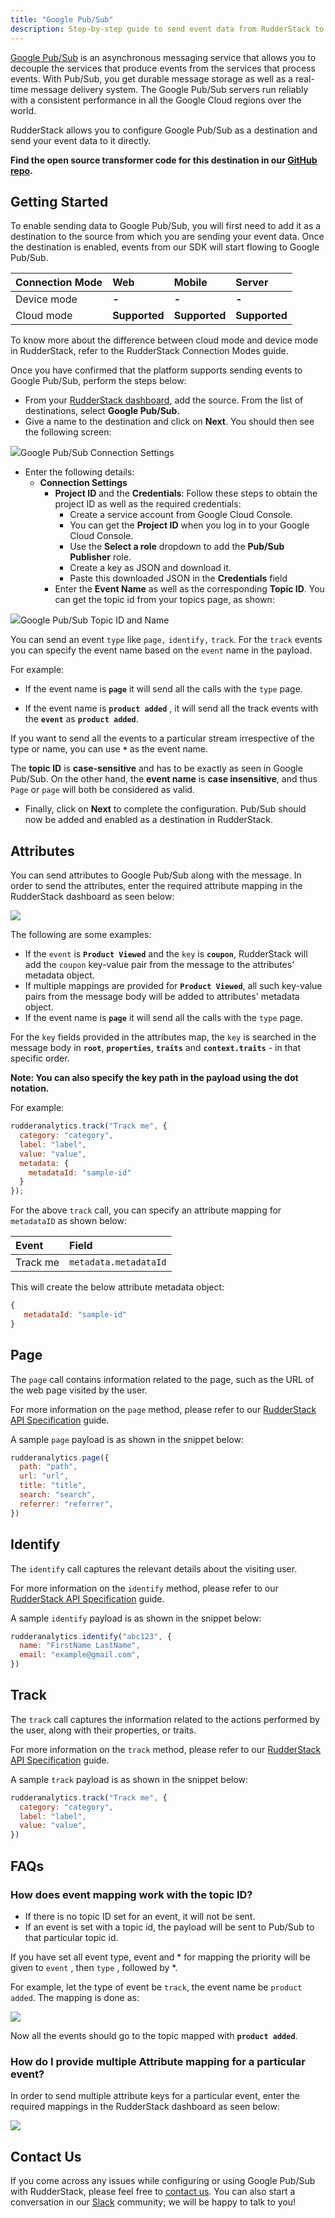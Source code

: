 ```yaml
---
title: "Google Pub/Sub"
description: Step-by-step guide to send event data from RudderStack to Google Pub/Sub.
---
```


[Google Pub/Sub](https://cloud.google.com/pubsub/docs/overview) is an asynchronous messaging service that allows you to decouple the services that produce events from the services that process events. With Pub/Sub, you get durable message storage as well as a real-time message delivery system. The Google Pub/Sub servers run reliably with a consistent performance in all the Google Cloud regions over the world.

RudderStack allows you to configure Google Pub/Sub as a destination and send your event data to it directly.

<div class="successBlock">

  **Find the open source transformer code for this destination in our <a href="https://github.com/rudderlabs/rudder-transformer/tree/master/v0/destinations/googlepubsub">GitHub repo</a>.**
</div>

## Getting Started

To enable sending data to Google Pub/Sub, you will first need to add it as a destination to the source from which you are sending your event data. Once the destination is enabled, events from our SDK will start flowing to Google Pub/Sub.

| **Connection Mode** | **Web**       | **Mobile**    | **Server**    |
| :------------------ | :------------ | :------------ | :------------ |
| Device mode         | **-**         | **-**         | **-**         |
| Cloud mode          | **Supported** | **Supported** | **Supported** |

<div class="infoBlock">
To know more about the difference between cloud mode and device mode in RudderStack, refer to the <Link to="/tmp-destinations/rudderstack-connection-modes/">RudderStack Connection Modes</Link> guide.
</div>

Once you have confirmed that the platform supports sending events to Google Pub/Sub, perform the steps below:

- From your [RudderStack dashboard](https://app.rudderlabs.com/), add the source. From the list of destinations, select **Google Pub/Sub.**
- Give a name to the destination and click on **Next**. You should then see the following screen:

<img src="../../assets/image (79) (2) (2) (3) (3) (3) (2) (2).png" /><span class="imageTitle">Google Pub/Sub Connection Settings</span>

- Enter the following details:
  - **Connection Settings**
    - **Project ID** and the **Credentials**: Follow these steps to obtain the project ID as well as the required credentials:
      - Create a service account from Google Cloud Console.
      - You can get the **Project ID** when you log in to your Google Cloud Console.
      - Use the **Select a role** dropdown to add the **Pub/Sub Publisher** role.
      - Create a key as JSON and download it.
      - Paste this downloaded JSON in the **Credentials** field
    - Enter the **Event Name** as well as the corresponding **Topic ID**. You can get the topic id from your topics page, as shown:

<img src="../../assets/image (48).png" /><span class="imageTitle">Google Pub/Sub Topic ID and Name</span>

<div class="infoBlock">

You can send an event `type` like `page,` `identify,` `track`.
For the `track` events you can specify the event name based on the `event` name in the payload.

For example:

<ul>
<li>

If the event name is **`page`** it will send all the calls with the `type` page.
</li>
<li>

If the event name is **`product added`** , it will send all the track events with the **`event`** as **`product added`**.
</li>
</ul>
  </div>

<div class="successBlock">

  If you want to send all the events to a particular stream irrespective of the
  type or name, you can use **`*`** as the event name.
</div>

<div class="warningBlock">

The **topic ID** is **case-sensitive** and has to be exactly as seen in Google Pub/Sub. On the other hand, the **event name** is **case insensitive**, and thus `Page` or `page` will both be considered as valid.

</div>

- Finally, click on **Next** to complete the configuration. Pub/Sub should now be added and enabled as a destination in RudderStack.

## Attributes

You can send attributes to Google Pub/Sub along with the message. In order to send the attributes, enter the required attribute mapping in the RudderStack dashboard as seen below:

<img src="../../assets/image (113).png" />

The following are some examples:

- If the `event` is **`Product Viewed`** and the `key` is **`coupon`**, RudderStack will add the `coupon` key-value pair from the message to the attributes' metadata object.
- If multiple mappings are provided for **`Product Viewed`**, all such key-value pairs from the message body will be added to attributes' metadata object.
- If the event name is **`page`** it will send all the calls with the `type` page.

<div class="warningBlock">

For the `key` fields provided in the attributes map, the `key` is searched in the message body in **`root`**, **`properties`**, **`traits`** and **`context.traits`** - in that specific order.

</div>

**Note: You can also specify the key path in the payload using the dot notation.**

For example:

```javascript
rudderanalytics.track("Track me", {
  category: "category",
  label: "label",
  value: "value",
  metadata: {
    metadataId: "sample-id"
  }
});
```

For the above `track` call, you can specify an attribute mapping for `metadataID` as shown below:

| **Event** | **Field**             |
| :-------- | :-------------------- |
| Track me  | `metadata.metadataId` |

This will create the below attribute metadata object:

```javascript
{
   metadataId: "sample-id"
}
```

## Page

The `page` call contains information related to the page, such as the URL of the web page visited by the user.

<div class="infoBlock">

For more information on the <code class="inline-code">page</code> method, please refer to our <a href="https://rudderstack.com/docs/rudderstack-api">RudderStack API Specification</a> guide.

</div>

A sample `page` payload is as shown in the snippet below:

```javascript
rudderanalytics.page({
  path: "path",
  url: "url",
  title: "title",
  search: "search",
  referrer: "referrer",
})
```

## Identify

The `identify` call captures the relevant details about the visiting user.

<div class="infoBlock">

For more information on the <code class="inline-code">identify</code> method, please refer to our <a href="https://rudderstack.com/docs/rudderstack-api">RudderStack API Specification</a> guide.

</div>

A sample `identify` payload is as shown in the snippet below:

```javascript
rudderanalytics.identify("abc123", {
  name: "FirstName LastName",
  email: "example@gmail.com",
})
```

## Track

The `track` call captures the information related to the actions performed by the user, along with their properties, or traits.

<div class="infoBlock">

For more information on the <code class="inline-code">track</code> method, please refer to our <a href="https://rudderstack.com/docs/rudderstack-api">RudderStack API Specification</a> guide.

</div>

A sample `track` payload is as shown in the snippet below:

```javascript
rudderanalytics.track("Track me", {
  category: "category",
  label: "label",
  value: "value",
})
```

## FAQs

### How does event mapping work with the topic ID?

- If there is no topic ID set for an event, it will not be sent.
- If an event is set with a topic id, the payload will be sent to Pub/Sub to that particular topic id.

<div class="infoBlock">

If you have set all event type, event and * for mapping the priority will be given to <code class="inline-code">event</code> ,
then <code class="inline-code">type</code> , followed by *.

</div>

For example, let the type of event be `track`, the event name be `product added`. The mapping is done as:

<img src="../../assets/screenshot-2020-09-09-at-6.56.02-pm.png" />

Now all the events should go to the topic mapped with **`product added`**.

### How do I provide multiple Attribute mapping for a particular event?

In order to send multiple attribute keys for a particular event, enter the required mappings in the RudderStack dashboard as seen below:

<img src="../../assets/image (112).png" />

## Contact Us

If you come across any issues while configuring or using Google Pub/Sub with RudderStack, please feel free to [contact us](mailto:%20contact@rudderstack.com). You can also start a conversation in our [Slack](https://rudderstack.com/join-rudderstack-slack-community) community; we will be happy to talk to you!
